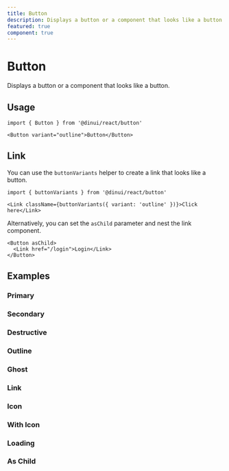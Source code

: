 ```yaml
---
title: Button
description: Displays a button or a component that looks like a button.
featured: true
component: true
---
```


# Button

Displays a button or a component that looks like a button.


<Example path="ui/button-demo" />

## Usage

```tsx
import { Button } from '@dinui/react/button'
```

```tsx
<Button variant="outline">Button</Button>
```

## Link

You can use the `buttonVariants` helper to create a link that looks like a button.

```tsx
import { buttonVariants } from '@dinui/react/button'
```

```tsx
<Link className={buttonVariants({ variant: 'outline' })}>Click here</Link>
```

Alternatively, you can set the `asChild` parameter and nest the link component.

```tsx
<Button asChild>
  <Link href="/login">Login</Link>
</Button>
```

## Examples

### Primary

<Example path="ui/button-demo" />

### Secondary

<Example path="ui/button-secondary" />

### Destructive

<Example path="ui/button-destructive" />

### Outline

<Example path="ui/button-outline" />

### Ghost

<Example path="ui/button-ghost" />

### Link

<Example path="ui/button-link" />

### Icon

<Example path="ui/button-icon" />

### With Icon

<Example path="ui/button-with-icon" />

### Loading

<Example path="ui/button-loading" />

### As Child

<Example path="ui/button-as-child" />
